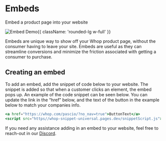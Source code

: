 # Embeds

Embed a product page into your website

![Embed Demo](https://i.imgur.com/LqrPMUw.gif){{ className: 'rounded-lg w-full' }}

Embeds are unique way to show off your Whop product page, without the consumer having to leave your site. Embeds are useful as they can streamline conversions and minimize the friction associated with getting a consumer to purchase.

## Creating an embed

To add an embed, add the snippet of code below to your website. The snippet is added so that when a customer clicks an element, the embed pops up. An example of the code snippet can be seen below. You can update the link in the “href” below, and the text of the button in the example below to match your companies info.

```jsx
<a href="https://whop.com/pascio/?no_nav=true">ButtonText</a>
<script src="https//whop-snippet-universal.pages.dev/snippetScript.js"></script> 
```

If you need any assistance adding in an embed to your website, feel free to reach-out in our [Discord](https://discord.gg/mWRKWRezSQ).